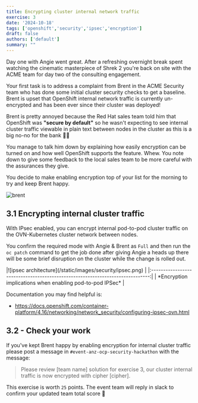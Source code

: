```yaml
---
title: Encrypting cluster internal network traffic
exercise: 3
date: '2024-10-18'
tags: ['openshift','security','ipsec','encryption']
draft: false
authors: ['default']
summary: ""
---
```


Day one with Angie went great. After a refreshing overnight break spent watching the cinematic masterpiece of Shrek 2 you're back on site with the ACME team for day two of the consulting engagement.

Your first task is to address a complaint from Brent in the ACME Security team who has done some initial cluster security checks to get a baseline. Brent is upset that OpenShift internal network traffic is currently un-encrypted and has been ever since their cluster was deployed! 

Brent is pretty annoyed because the Red Hat sales team told him that OpenShift was **"secure by default"** so he wasn't expecting to see internal cluster traffic viewable in plain text between nodes in the cluster as this is a big no-no for the bank 🤬🙅

You manage to talk him down by explaining how easily encryption can be turned on and how well OpenShift supports the feature. Whew. You note down to give some feedback to the local sales team to be more careful with the assurances they give.

You decide to make enabling encryption top of your list for the morning to try and keep Brent happy.

![brent](/static/images/security/brent.png)


## 3.1 Encrypting internal cluster traffic

With IPsec enabled, you can encrypt internal pod-to-pod cluster traffic on the OVN-Kubernetes cluster network between nodes.

You confirm the required mode with Angie & Brent as `Full` and then run the `oc patch` command to get the job done after giving Angie a heads up there will be some brief disruption on the cluster while the change is rolled out.

<Zoom>
|![ipsec architecture](/static/images/security/ipsec.png)                       | 
|:-----------------------------------------------------------------------------:|
| *Encryption implications when enabling pod-to-pod IPSec*                      |
</Zoom>

Documentation you may find helpful is:

- https://docs.openshift.com/container-platform/4.16/networking/network_security/configuring-ipsec-ovn.html


## 3.2 - Check your work

If you've kept Brent happy by enabling encryption for internal cluster traffic please post a message in `#event-anz-ocp-security-hackathon` with the message:

> Please review [team name] solution for exercise 3, our cluster internal traffic is now encrypted with cipher [cipher].

This exercise is worth `25` points. The event team will reply in slack to confirm your updated team total score 🎉 
